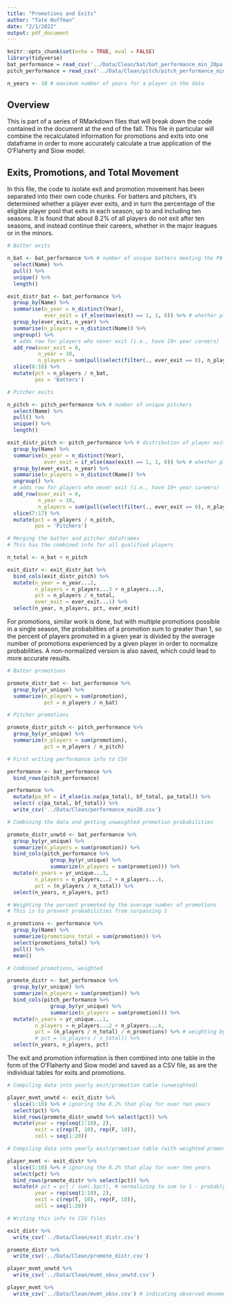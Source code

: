 ```yaml
---
title: "Promotions and Exits"
author: "Tate Huffman"
date: "2/1/2022"
output: pdf_document
---
```


```r
knitr::opts_chunk$set(echo = TRUE, eval = FALSE)
library(tidyverse)
bat_performance = read_csv('../Data/Clean/bat/bat_performance_min_20pa.csv')
pitch_performance = read_csv('../Data/Clean/pitch/pitch_performance_min_20bf.csv')

n_years <- 10 # maximum number of years for a player in the data
```

## Overview

This is part of a series of RMarkdown files that will break down the code contained in the document at the end of the fall. This file in particular will combine the recalculated information for promotions and exits into one dataframe in order to more accurately calculate a true application of the O'Flaherty and Siow model.

## Exits, Promotions, and Total Movement

In this file, the code to isolate exit and promotion movement has been separated into their own code chunks. For batters and pitchers, it's determined whether a player ever exits, and in turn the percentage of the eligible player pool that exits in each season, up to and including ten seasons. It is found that about 8.2% of all players do not exit after ten seasons, and instead continue their careers, whether in the major leagues or in the minors.

```r

# Batter exits

n_bat <- bat_performance %>% # number of unique batters meeting the PA threshold
  select(Name) %>% 
  pull() %>% 
  unique() %>% 
  length()

exit_distr_bat <- bat_performance %>% 
  group_by(Name) %>% 
  summarise(n_year = n_distinct(Year),
            ever_exit = if_else(max(exit) == 1, 1, 0)) %>% # whether player ever exits
  group_by(ever_exit, n_year) %>% 
  summarise(n_players = n_distinct(Name)) %>% 
  ungroup() %>% 
  # adds row for players who never exit (i.e., have 10+ year careers)
  add_row(ever_exit = 0,
          n_year = 10,
          n_players = sum(pull(select(filter(., ever_exit == 0), n_players)))) %>% 
  slice(8:18) %>% 
  mutate(pct = n_players / n_bat,
         pos = 'Batters')

# Pitcher exits

n_pitch <- pitch_performance %>% # number of unique pitchers
  select(Name) %>% 
  pull() %>% 
  unique() %>% 
  length()

exit_distr_pitch <- pitch_performance %>% # distribution of player exit times
  group_by(Name) %>%
  summarise(n_year = n_distinct(Year),
            ever_exit = if_else(max(exit) == 1, 1, 0)) %>% # whether player ever exits
  group_by(ever_exit, n_year) %>% 
  summarise(n_players = n_distinct(Name)) %>% 
  ungroup() %>% 
  # adds row for players who never exit (i.e., have 10+ year careers)
  add_row(ever_exit = 0,
          n_year = 10,
          n_players = sum(pull(select(filter(., ever_exit == 0), n_players)))) %>% 
  slice(7:17) %>% 
  mutate(pct = n_players / n_pitch,
         pos = 'Pitchers')

# Merging the batter and pitcher dataframes
# This has the combined info for all qualified players

n_total <- n_bat + n_pitch

exit_distr <- exit_distr_bat %>% 
  bind_cols(exit_distr_pitch) %>% 
  mutate(n_year = n_year...2,
         n_players = n_players...3 + n_players...8,
         pct = n_players / n_total,
         ever_exit = ever_exit...1) %>%
  select(n_year, n_players, pct, ever_exit)

```

For promotions, similar work is done, but with multiple promotions possible in a single season, the probabilities of a promotion sum to greater than 1, so the percent of players promoted in a given year is divided by the average number of promotions experienced by a given player in order to normalize probabilities. A non-normalized version is also saved, which could lead to more accurate results.

```r

# Batter promotions

promote_distr_bat <- bat_performance %>% 
  group_by(yr_unique) %>% 
  summarize(n_players = sum(promotion),
            pct = n_players / n_bat)

# Pitcher promotions

promote_distr_pitch <- pitch_performance %>% 
  group_by(yr_unique) %>% 
  summarize(n_players = sum(promotion),
            pct = n_players / n_pitch)

# First writing performance info to CSV

performance <- bat_performance %>% 
  bind_rows(pitch_performance)

performance %>% 
  mutate(pa_bf = if_else(is.na(pa_total), bf_total, pa_total)) %>% 
  select(-c(pa_total, bf_total)) %>% 
  write_csv('../Data/Clean/performance_min20.csv')

# Combining the data and getting unweighted promotion probabilities

promote_distr_unwtd <- bat_performance %>% 
  group_by(yr_unique) %>% 
  summarize(n_players = sum(promotion)) %>% 
  bind_cols(pitch_performance %>% 
              group_by(yr_unique) %>% 
              summarize(n_players = sum(promotion))) %>% 
  mutate(n_years = yr_unique...1,
         n_players = n_players...2 + n_players...4,
         pct = (n_players / n_total)) %>%
  select(n_years, n_players, pct)

# Weighting the percent promoted by the average number of promotions
# This is to prevent probabilities from surpassing 1

n_promotions <- performance %>% 
  group_by(Name) %>% 
  summarize(promotions_total = sum(promotion)) %>% 
  select(promotions_total) %>% 
  pull() %>% 
  mean()

# Combined promotions, weighted

promote_distr <- bat_performance %>% 
  group_by(yr_unique) %>% 
  summarize(n_players = sum(promotion)) %>% 
  bind_cols(pitch_performance %>% 
              group_by(yr_unique) %>% 
              summarize(n_players = sum(promotion))) %>% 
  mutate(n_years = yr_unique...1,
         n_players = n_players...2 + n_players...4,
         pct = (n_players / n_total) / n_promotions) %>% # weighting by total promotes
         # pct = (n_players / n_total)) %>%
  select(n_years, n_players, pct)

```

The exit and promotion information is then combined into one table in the form of the O'Flaherty and Siow model and saved as a CSV file, as are the individual tables for exits and promotions.

```r

# Compiling data into yearly exit/promotion table (unweighted)

player_mvmt_unwtd <- exit_distr %>% 
  slice(1:10) %>% # ignoring the 8.2% that play for over ten years
  select(pct) %>% 
  bind_rows(promote_distr_unwtd %>% select(pct)) %>% 
  mutate(year = rep(seq(1:10), 2),
         exit = c(rep(T, 10), rep(F, 10)),
         cell = seq(1:20))

# Compiling data into yearly exit/promotion table (with weighted promotions)

player_mvmt <- exit_distr %>% 
  slice(1:10) %>% # ignoring the 8.2% that play for over ten years
  select(pct) %>% 
  bind_rows(promote_distr %>% select(pct)) %>% 
  mutate(# pct = pct / sum(.$pct), # normalizing to sum to 1 - probably not accurate?
         year = rep(seq(1:10), 2),
         exit = c(rep(T, 10), rep(F, 10)),
         cell = seq(1:20))

# Writing this info to CSV files

exit_distr %>% 
  write_csv('../Data/Clean/exit_distr.csv')

promote_distr %>% 
  write_csv('../Data/Clean/promote_distr.csv')

player_mvmt_unwtd %>% 
  write_csv('../Data/Clean/mvmt_obsv_unwtd.csv')

player_mvmt %>% 
  write_csv('../Data/Clean/mvmt_obsv.csv') # indicating observed movement

```

